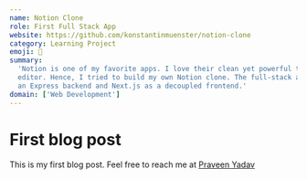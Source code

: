 ```yaml
---
name: Notion Clone
role: First Full Stack App
website: https://github.com/konstantinmuenster/notion-clone
category: Learning Project
emoji: 📓
summary:
  'Notion is one of my favorite apps. I love their clean yet powerful text
  editor. Hence, I tried to build my own Notion clone. The full-stack app uses
  an Express backend and Next.js as a decoupled frontend.'
domain: ['Web Development']
---
```



# First blog post

This is my first blog post. Feel free to reach me at
[Praveen Yadav](https://twitter.com/osfreak)
